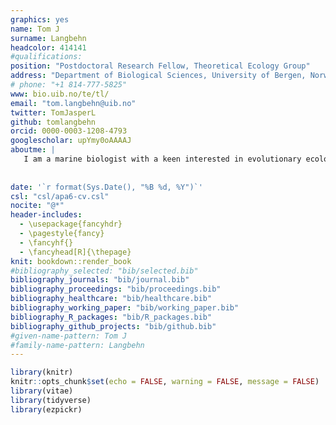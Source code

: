 ```yaml
---
graphics: yes
name: Tom J
surname: Langbehn
headcolor: 414141
#qualifications: 
position: "Postdoctoral Research Fellow, Theoretical Ecology Group"
address: "Department of Biological Sciences, University of Bergen, Norway"
# phone: "+1 814-777-5825"
www: bio.uib.no/te/tl/
email: "tom.langbehn@uib.no"
twitter: TomJasperL
github: tomlangbehn
orcid: 0000-0003-1208-4793
googlescholar: upYmy0oAAAAJ
aboutme: |
   I am a marine biologist with a keen interested in evolutionary ecology and global change biology, i.e., how climate change and human activities such as fisheries shape biological interactions and processes across various levels of organisation. I aim to solve real-life problems by identifying and understanding how processes at the individual level drive ecosystems. In my work, I combine mechanistic modelling often informed by theory with observation from the field. I enjoy thinking broadly and across disciplines and have a particular fascination for polar ecosystems and the ocean twilight zone.
   
   
date: '`r format(Sys.Date(), "%B %d, %Y")`'
csl: "csl/apa6-cv.csl"
nocite: "@*"
header-includes:
  - \usepackage{fancyhdr}
  - \pagestyle{fancy}
  - \fancyhf{}
  - \fancyhead[R]{\thepage}
knit: bookdown::render_book
#bibliography_selected: "bib/selected.bib"
bibliography_journals: "bib/journal.bib"
bibliography_proceedings: "bib/proceedings.bib"
bibliography_healthcare: "bib/healthcare.bib"
bibliography_working_paper: "bib/working_paper.bib"
bibliography_R_packages: "bib/R_packages.bib"
bibliography_github_projects: "bib/github.bib"
#given-name-pattern: Tom J
#family-name-pattern: Langbehn
---
```


```r
library(knitr)
knitr::opts_chunk$set(echo = FALSE, warning = FALSE, message = FALSE)
library(vitae)
library(tidyverse)
library(ezpickr)
```
